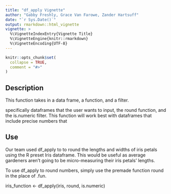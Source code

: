 ```yaml
---
title: "df_apply Vignette"
author: "Gabby Freshly, Grace Van Farowe, Zander Hartsuff"
date: "`r Sys.Date()`"
output: rmarkdown::html_vignette
vignette: >
  %\VignetteIndexEntry{Vignette Title}
  %\VignetteEngine{knitr::rmarkdown}
  %\VignetteEncoding{UTF-8}
---
```


```r
knitr::opts_chunk$set(
  collapse = TRUE,
  comment = "#>"
)
```



## Description 

This function takes in a data frame, a function, and a filter. 

specifically dataframes that the user wants to input, the round function, and the is.numeric filter. This function will work best with dataframes that include precise numbers that

## Use 
Our team used df_apply to to round the lengths and widths of iris petals using the R preset Iris dataframe. This would be useful as average gardeners aren't going to be micro-measuring their iris petals' lengths. 

To use df_apply to round numbers, simply use the premade function round in the place of .fun. 

iris_function <- df_apply(iris, round, is.numeric)





